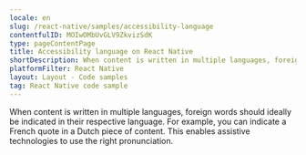 ```yaml
---
locale: en
slug: /react-native/samples/accessibility-language
contentfulID: MOIwOMbUvGLV9ZkvizSdK
type: pageContentPage
title: Accessibility language on React Native
shortDescription: When content is written in multiple languages, foreign words should ideally be indicated in their respective language.
platformFilter: React Native
layout: Layout - Code samples
tag: React Native code sample
---
```


When content is written in multiple languages, foreign words should ideally be indicated in their respective language. For example, you can indicate a French quote in a Dutch piece of content. This enables assistive technologies to use the right pronunciation.

<CodeSample id="accessibility-language" locale="en" platform="react native"/>